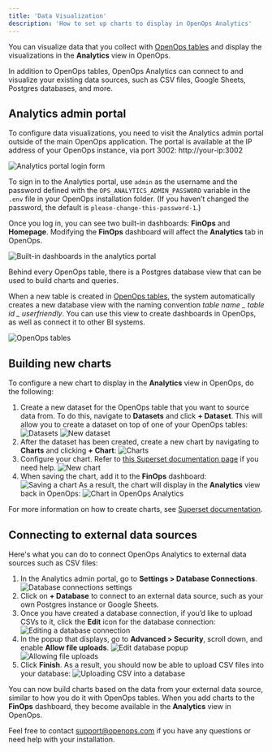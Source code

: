 ```yaml
---
title: 'Data Visualization'
description: 'How to set up charts to display in OpenOps Analytics'
---
```


You can visualize data that you collect with [OpenOps tables](/reporting-analytics/tables/) and display the visualizations in the **Analytics** view in OpenOps.

In addition to OpenOps tables, OpenOps Analytics can connect to and visualize your existing data sources, such as CSV files, Google Sheets, Postgres databases, and more.

## Analytics admin portal

To configure data visualizations, you need to visit the Analytics admin portal outside of the main OpenOps application. The portal is available at the IP address of your OpenOps instance, via port 3002: http://your-ip:3002

![Analytics portal login form](/images/analytics-signin.png)

To sign in to the Analytics portal, use `admin` as the username and the password defined with the `OPS_ANALYTICS_ADMIN_PASSWORD` variable in the `.env` file in your OpenOps installation folder. (If you haven’t changed the password, the default is `please-change-this-password-1`.)

Once you log in, you can see two built-in dashboards: **FinOps** and **Homepage**. Modifying the **FinOps** dashboard will affect the **Analytics** tab in OpenOps.

![Built-in dashboards in the analytics portal](/images/analytics-builtin-dashboards.png)

Behind every OpenOps table, there is a Postgres database view that can be used to build charts and queries.

When a new table is created in [OpenOps tables](/reporting-analytics/tables/), the system automatically creates a new database view with the naming convention _table name \_ table id \_ userfriendly_. You can use this view to create dashboards in OpenOps, as well as connect it to other BI systems.

![OpenOps tables](/images/analytics-tables.png)

## Building new charts

To configure a new chart to display in the **Analytics** view in OpenOps, do the following:

1. Create a new dataset for the OpenOps table that you want to source data from. To do this, navigate to **Datasets** and click **+ Dataset**. This will allow you to create a dataset on top of one of your OpenOps tables:
    ![Datasets](/images/analytics-datasets.png)
    ![New dataset](/images/analytics-new-dataset.png)
2. After the dataset has been created, create a new chart by navigating to **Charts** and clicking **+ Chart**:
    ![Charts](/images/analytics-charts.png)
3. Configure your chart. Refer to [this Superset documentation page](https://superset.apache.org/docs/using-superset/creating-your-first-dashboard#creating-charts-in-explore-view) if you need help.
    ![New chart](/images/analytics-new-chart.png)
4. When saving the chart, add it to the **FinOps** dashboard:
    ![Saving a chart](/images/analytics-save-chart.png)
As a result, the chart will display in the **Analytics** view back in OpenOps:
    ![Chart in OpenOps Analytics](/images/analytics-chart-in-openops.png)

For more information on how to create charts, see [Superset documentation](https://superset.apache.org/docs/intro/).

## Connecting to external data sources

Here's what you can do to connect OpenOps Analytics to external data sources such as CSV files:

1. In the Analytics admin portal, go to **Settings > Database Connections**.
    ![Database connections settings](/images/analytics-external-menu.png)
2. Click on **+ Database** to connect to an external data source, such as your own Postgres instance or Google Sheets.
3. Once you have created a database connection, if you’d like to upload CSVs to it, click the **Edit** icon for the database connection:
    ![Editing a database connection](/images/analytics-edit-db-connection.png)
4. In the popup that displays, go to **Advanced > Security**, scroll down, and enable **Allow file uploads**.
    ![Edit database popup](/images/analytics-edit-database.png)
    ![Allowing file uploads](/images/analytics-database-allow-file-uploads.png)
5. Click **Finish**. As a result, you should now be able to upload CSV files into your database:
    ![Uploading CSV into a database](/images/analytics-upload-csv-to-db.png)

You can now build charts based on the data from your external data source, similar to how you do it with OpenOps tables. When you add charts to the **FinOps** dashboard, they become available in the **Analytics** view in OpenOps.

Feel free to contact support@openops.com if you have any questions or need help with your installation.
